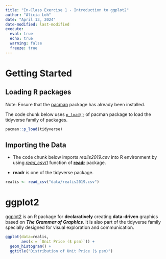 ```yaml
---
title: "In-Class Exercise 1 - Introduction to ggplot2"
author: "Alicia Loh"
date: "April 13, 2024"
date-modified: last-modified
execute: 
  eval: true
  echo: true
  warning: false
  freeze: true
---
```


# Getting Started

## Loading R packages

Note: Ensure that the [pacman](https://cran.r-project.org/web/packages/pacman/) package has already been installed.

The code chunk below uses [`p_load()`](https://www.rdocumentation.org/packages/pacman/versions/0.5.1/topics/p_load) of pacman package to load the tidyverse family of packages.

```r
pacman::p_load(tidyverse)
```

## Importing the Data

-   The code chunk below imports *realis2019.csv* into R environment by using [*read_csv()*](https://readr.tidyverse.org/reference/read_delim.html) function of [**readr**](https://readr.tidyverse.org/) package.

-   **readr** is one of the tidyverse package.

```r
realis <- read_csv("data/realis2019.csv")
```

# ggplot2

[ggplot2](https://ggplot2.tidyverse.org/) is an R package for **declaratively** creating **data-driven** graphics based on ***The Grammar of Graphics***. It is also part of the tidyverse family specially designed for visual exploration and communication.

```r
ggplot(data=realis, 
       aes(x = `Unit Price ($ psm)`)) +
  geom_histogram() +
  ggtitle("Distribution of Unit Price ($ psm)")
```
